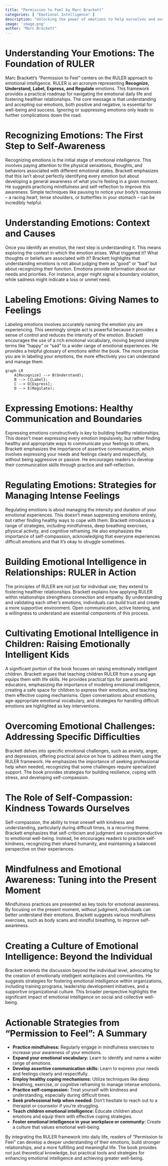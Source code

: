 ```yaml
---
title: "Permission to Feel by Marc Brackett"
categories: [ "Emotional Intelligence" ]
description: "Unlocking the power of emotions to help ourselves and our children thrive"
image: 'image.png'
author: "Marc Brackett"
---
```

# Understanding Your Emotions: The Foundation of RULER

Marc Brackett's "Permission to Feel" centers on the RULER approach to emotional intelligence. RULER is an acronym representing **Recognize, Understand, Label, Express, and Regulate** emotions. This framework provides a practical roadmap for navigating the emotional daily life and fostering healthier relationships. The core message is that understanding and accepting our emotions, both positive and negative, is essential for well-being and success. Ignoring or suppressing emotions only leads to further complications down the road.

# Recognizing Emotions: The First Step to Self-Awareness

Recognizing emotions is the initial stage of emotional intelligence. This involves paying attention to the physical sensations, thoughts, and behaviors associated with different emotional states. Brackett emphasizes that this isn't about perfectly identifying every emotion but about developing a general awareness of what you're feeling in a given moment. He suggests practicing mindfulness and self-reflection to improve this awareness. Simple techniques like pausing to notice your body's responses – a racing heart, tense shoulders, or butterflies in your stomach – can be incredibly helpful.

# Understanding Emotions: Context and Causes

Once you identify an emotion, the next step is understanding it. This means exploring the context in which the emotion arises. What triggered it? What thoughts or beliefs are associated with it? Brackett highlights that understanding emotions is not about judging them as "good" or "bad" but about recognizing their function. Emotions provide information about our needs and priorities. For instance, anger might signal a boundary violation, while sadness might indicate a loss or unmet need.

# Labeling Emotions: Giving Names to Feelings

Labeling emotions involves accurately naming the emotion you are experiencing. This seemingly simple act is powerful because it provides a sense of control and reduces the intensity of the emotion. Brackett encourages the use of a rich emotional vocabulary, moving beyond simple terms like "happy" or "sad" to a wider range of emotional experiences. He provides a helpful glossary of emotions within the book. The more precise you are in labeling your emotions, the more effectively you can understand and manage them.

```mermaid
graph LR
    A[Recognize] --> B(Understand);
    B --> C{Label};
    C --> D[Express];
    D --> E(Regulate);
```

# Expressing Emotions: Healthy Communication and Boundaries

Expressing emotions constructively is key to building healthy relationships. This doesn't mean expressing every emotion impulsively, but rather finding healthy and appropriate ways to communicate your feelings to others. Brackett emphasizes the importance of assertive communication, which involves expressing your needs and feelings clearly and respectfully, without being aggressive or passive. He encourages readers to develop their communication skills through practice and self-reflection.

# Regulating Emotions: Strategies for Managing Intense Feelings

Regulating emotions is about managing the intensity and duration of your emotional experiences. This doesn't mean suppressing emotions entirely, but rather finding healthy ways to cope with them. Brackett introduces a range of strategies, including mindfulness, deep breathing exercises, physical activity, and cognitive reframing.  He also emphasizes the importance of self-compassion, acknowledging that everyone experiences difficult emotions and that it's okay to struggle sometimes.


# Building Emotional Intelligence in Relationships:  RULER in Action

The principles of RULER are not just for individual use; they extend to fostering healthier relationships. Brackett explains how applying RULER within relationships strengthens connection and empathy. By understanding and validating each other's emotions, individuals can build trust and create a more supportive environment. Open communication, active listening, and a willingness to understand are essential components of this process.

# Cultivating Emotional Intelligence in Children: Raising Emotionally Intelligent Kids

A significant portion of the book focuses on raising emotionally intelligent children. Brackett argues that teaching children RULER from a young age equips them with life skills. He provides practical tips for parents and educators, emphasizing the importance of modeling emotional intelligence, creating a safe space for children to express their emotions, and teaching them effective coping mechanisms. Open conversations about emotions, age-appropriate emotional vocabulary, and strategies for handling difficult emotions are highlighted as key interventions.


# Overcoming Emotional Challenges:  Addressing Specific Difficulties

Brackett delves into specific emotional challenges, such as anxiety, anger, and depression, offering practical advice on how to address them using the RULER framework. He emphasizes the importance of seeking professional help when needed, recognizing that some challenges require specialized support.  The book provides strategies for building resilience, coping with stress, and developing self-compassion.


#  The Role of Self-Compassion: Kindness Towards Ourselves

Self-compassion, the ability to treat oneself with kindness and understanding, particularly during difficult times, is a recurring theme. Brackett emphasizes that self-criticism and judgment are counterproductive to emotional well-being.  Instead, he encourages readers to practice self-kindness, recognizing their shared humanity, and maintaining a balanced perspective on their experiences.

#  Mindfulness and Emotional Awareness:  Tuning into the Present Moment

Mindfulness practices are presented as key tools for emotional awareness. By focusing on the present moment, without judgment, individuals can better understand their emotions. Brackett suggests various mindfulness exercises, such as body scans and mindful breathing, to improve self-awareness.


#  Creating a Culture of Emotional Intelligence:  Beyond the Individual

Brackett extends the discussion beyond the individual level, advocating for the creation of emotionally intelligent workplaces and communities. He suggests strategies for fostering emotional intelligence within organizations, including training programs, leadership development initiatives, and a supportive organizational culture. This broader perspective highlights the significant impact of emotional intelligence on social and collective well-being.


# Actionable Strategies from "Permission to Feel": A Summary

* **Practice mindfulness:** Regularly engage in mindfulness exercises to increase your awareness of your emotions.
* **Expand your emotional vocabulary:** Learn to identify and name a wider range of emotions.
* **Develop assertive communication skills:** Learn to express your needs and feelings clearly and respectfully.
* **Employ healthy coping mechanisms:**  Utilize techniques like deep breathing, exercise, or cognitive reframing to manage intense emotions.
* **Practice self-compassion:** Treat yourself with kindness and understanding, especially during difficult times.
* **Seek professional help when needed:** Don't hesitate to reach out to a therapist or counselor if you're struggling.
* **Teach children emotional intelligence:**  Educate children about emotions and equip them with effective coping strategies.
* **Foster emotional intelligence in your workplace or community:** Create a culture that values emotional well-being.

By integrating the RULER framework into daily life, readers of "Permission to Feel" can develop a deeper understanding of their emotions, build stronger relationships, and a more fulfilling and meaningful life. The book provides not just theoretical knowledge, but practical tools and strategies for enhancing emotional intelligence and achieving greater well-being.


